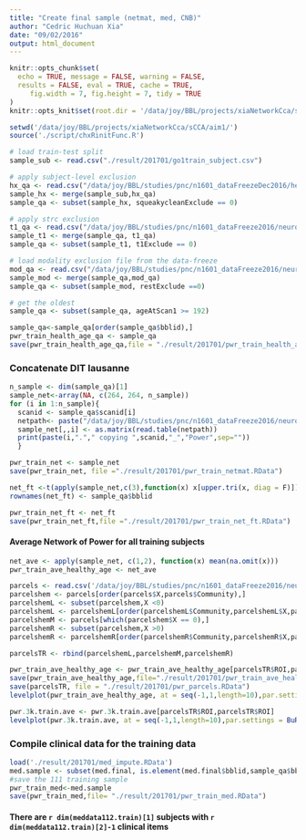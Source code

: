 ```yaml
---
title: "Create final sample (netmat, med, CNB)"
author: "Cedric Huchuan Xia"
date: "09/02/2016"
output: html_document
---
```


```r
knitr::opts_chunk$set(
  echo = TRUE, message = FALSE, warning = FALSE,
  results = FALSE, eval = TRUE, cache = TRUE,
	 fig.width = 7, fig.height = 7, tidy = TRUE
)
knitr::opts_knit$set(root.dir = '/data/joy/BBL/projects/xiaNetworkCca/sCCA/aim1/')
```


```r
setwd('/data/joy/BBL/projects/xiaNetworkCca/sCCA/aim1/')
source('./script/chxRinitFunc.R')
```

```r
# load train-test split
sample_sub <- read.csv("./result/201701/go1train_subject.csv")

# apply subject-level exclusion
hx_qa <- read.csv("/data/joy/BBL/studies/pnc/n1601_dataFreezeDec2016/health/n1601_health_20161214.csv")
sample_hx <- merge(sample_sub,hx_qa)
sample_qa <- subset(sample_hx, squeakycleanExclude == 0)

# apply strc exclusion
t1_qa <- read.csv("/data/joy/BBL/studies/pnc/n1601_dataFreeze2016/neuroimaging/t1struct/n1601_t1QaData_v2.csv")
sample_t1 <- merge(sample_qa, t1_qa)
sample_qa <- subset(sample_t1, t1Exclude == 0)

# load modality exclusion file from the data-freeze
mod_qa <- read.csv("/data/joy/BBL/studies/pnc/n1601_dataFreeze2016/neuroimaging/rest/n1601_RestQAData.csv")
sample_mod <- merge(sample_qa,mod_qa)
sample_qa <- subset(sample_mod, restExclude ==0)

# get the oldest
sample_qa <- subset(sample_qa, ageAtScan1 >= 192)

sample_qa<-sample_qa[order(sample_qa$bblid),]
pwr_train_health_age_qa <- sample_qa
save(pwr_train_health_age_qa,file = "./result/201701/pwr_train_health_age_qa.RData")
```


### Concatenate DIT lausanne
```r
n_sample <- dim(sample_qa)[1]
sample_net<-array(NA, c(264, 264, n_sample))
for (i in 1:n_sample){
  scanid <- sample_qa$scanid[i]
  netpath<- paste("/data/joy/BBL/studies/pnc/n1601_dataFreeze2016/neuroimaging/rest/restNetwork_264PowerPNC/264PowerPNCNetworks/",scanid,"_264PowerPNC_network.txt",sep="")
  sample_net[,,i] <- as.matrix(read.table(netpath))
  print(paste(i,"."," copying ",scanid,"_","Power",sep=""))
  }
```

```r
pwr_train_net <- sample_net
save(pwr_train_net, file ="./result/201701/pwr_train_netmat.RData")
```

```r
net_ft <-t(apply(sample_net,c(3),function(x) x[upper.tri(x, diag = F)]))
rownames(net_ft) <- sample_qa$bblid

pwr_train_net_ft <- net_ft
save(pwr_train_net_ft,file ="./result/201701/pwr_train_net_ft.RData")
```

#### Average Network of Power for all training subjects
```r
net_ave <- apply(sample_net, c(1,2), function(x) mean(na.omit(x)))
pwr_train_ave_healthy_age <- net_ave

parcels <- read.csv('/data/joy/BBL/studies/pnc/n1601_dataFreeze2016/neuroimaging/rest/restNetwork_power/Consensus264.csv')
parcelshem <- parcels[order(parcels$X,parcels$Community),]
parcelshemL <- subset(parcelshem,X <0)
parcelshemL <- parcelshemL[order(parcelshemL$Community,parcelshemL$X,parcelshemL$Y,parcelshemL$Z),]
parcelshemM <- parcels[which(parcelshem$X == 0),]
parcelshemR <- subset(parcelshem,X >0)
parcelshemR <- parcelshemR[order(parcelshemR$Community,parcelshemR$X,parcelshemR$Y,parcelshemR$Z),]

parcelsTR <- rbind(parcelshemL,parcelshemM,parcelshemR)

pwr_train_ave_healthy_age <- pwr_train_ave_healthy_age[parcelsTR$ROI,parcelsTR$ROI]
save(pwr_train_ave_healthy_age,file="./result/201701/pwr_train_ave_healthy_age.RData")
save(parcelsTR, file = "./result/201701/pwr_parcels.RData")
levelplot(pwr_train_ave_healthy_age, at = seq(-1,1,length=10),par.settings = BuRdTheme(),xlab='',ylab='',main="Power Train Set")

pwr.3k.train.ave <- pwr.3k.train.ave[parcelsTR$ROI,parcelsTR$ROI]
levelplot(pwr.3k.train.ave, at = seq(-1,1,length=10),par.settings = BuRdTheme(),xlab='',ylab='',main="Power Train Set")
```



### Compile clinical data for the training data 
``` r
load('./result/201701/med_impute.RData')
med.sample <- subset(med.final, is.element(med.final$bblid,sample_qa$bblid)) 
#save the 111 training sample
pwr_train_med<-med.sample
save(pwr_train_med,file= "./result/201701/pwr_train_med.RData")
```
#### There are `r dim(meddata112.train)[1]` subjects with `r dim(meddata112.train)[2]-1` clinical items
